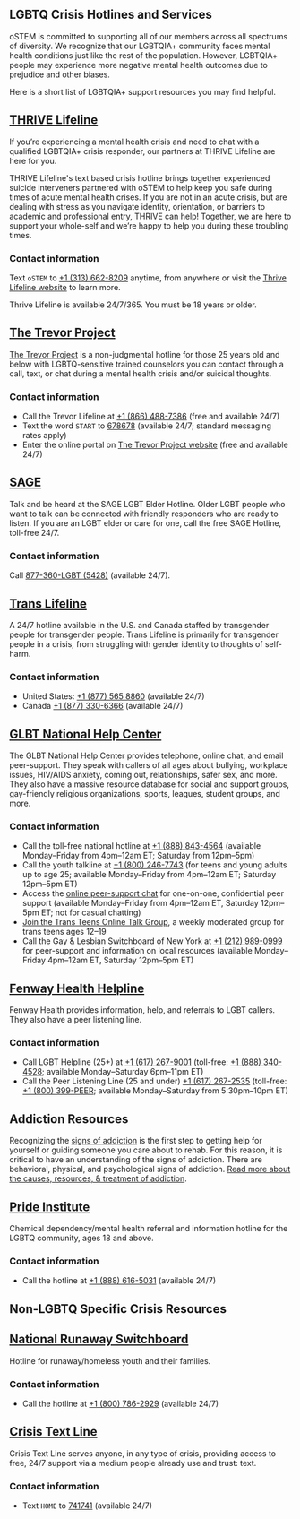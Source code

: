 
<Nav />

# LGBTQ Crisis Hotlines and Services

oSTEM is committed to supporting all of our members across all spectrums of
diversity. We recognize that our LGBTQIA+ community faces mental health
conditions just like the rest of the population. However, LGBTQIA+ people may
experience more negative mental health outcomes due to prejudice and other
biases.

Here is a short list of LGBTQIA+ support resources you may find helpful.

## [THRIVE Lifeline](https://thrive.org/)

If you’re experiencing a mental health crisis and need to chat with a qualified
LGBTQIA+ crisis responder, our partners at THRIVE Lifeline are here for you.

THRIVE Lifeline's text based crisis hotline brings together experienced suicide
interveners partnered with oSTEM to help keep you safe during times of acute
mental health crises. If you are not in an acute crisis, but are dealing with
stress as you navigate identity, orientation, or barriers to academic and
professional entry, THRIVE can help! Together, we are here to support your
whole-self and we’re happy to help you during these troubling times.

### Contact information

Text `oSTEM` to [+1 (313) 662-8209](sms:13136628209) anytime, from anywhere or
visit the [Thrive Lifeline website](https://thrivelifeline.org/index.html) to
learn more.

Thrive Lifeline is available 24/7/365. You must be 18 years or older.

## [The Trevor Project](https://www.thetrevorproject.org/get-help-now/#tt)

[The Trevor Project](https://www.thetrevorproject.org/get-help-now/#tt) is a
non-judgmental hotline for those 25 years old and below with LGBTQ-sensitive
trained counselors you can contact through a call, text, or chat during a mental
health crisis and/or suicidal thoughts.

### Contact information

- Call the Trevor Lifeline at [+1 (866) 488-7386](tel:18664887386) (free and
  available 24/7)
- Text the word `START` to [678678](tel:678678) (available 24/7; standard
  messaging rates apply)
- Enter the online portal on
  [The Trevor Project website](https://www.thetrevorproject.org/pages/get-help-now#tt)
  (free and available 24/7)

## [SAGE](https://www.sageusa.org/what-we-do/sage-national-lgbt-elder-hotline/)

Talk and be heard at the SAGE LGBT Elder Hotline. Older LGBT people who want to
talk can be connected with friendly responders who are ready to listen. If you
are an LGBT elder or care for one, call the free SAGE Hotline, toll-free 24/7.

### Contact information

Call [877-360-LGBT (5428)](tel:18773605428) (available 24/7).

## [Trans Lifeline](http://www.translifeline.org/)

A 24/7 hotline available in the U.S. and Canada staffed by transgender people
for transgender people. Trans Lifeline is primarily for transgender people in a
crisis, from struggling with gender identity to thoughts of self-harm.

### Contact information

- United States: [+1 (877) 565 8860](tel:18775658860) (available 24/7)
- Canada [+1 (877) 330-6366](tel:18773306366) (available 24/7)

## [GLBT National Help Center](http://glbtnationalhelpcenter.org/)

The GLBT National Help Center provides telephone, online chat, and email
peer-support. They speak with callers of all ages about bullying, workplace
issues, HIV/AIDS anxiety, coming out, relationships, safer sex, and more. They
also have a massive resource database for social and support groups,
gay-friendly religious organizations, sports, leagues, student groups, and more.

### Contact information

- Call the toll-free national hotline at [+1 (888) 843-4564](tel:18888434564)
  (available Monday&ndash;Friday from 4pm&ndash;12am ET; Saturday from
  12pm&ndash;5pm)
- Call the youth talkline at [+1 (800) 246-7743](tel:18002467743) (for teens and
  young adults up to age 25; available Monday&ndash;Friday from 4pm&ndash;12am
  ET; Saturday 12pm&ndash;5pm ET)
- Access the
  [online peer-support chat](https://volunteerlogin.org/chat/index.php) for
  one-on-one, confidential peer support (available Monday&ndash;Friday from
  4pm&ndash;12am ET, Saturday 12pm&ndash;5pm ET; not for casual chatting)
- [Join the Trans Teens Online Talk Group](http://www.glbthotline.org/transteens.html),
  a weekly moderated group for trans teens ages 12&ndash;19
- Call the Gay & Lesbian Switchboard of New York at
  [+1 (212) 989-0999](tel:12129890999) for peer-support and information on local
  resources (available Monday&ndash;Friday 4pm&ndash;12am ET, Saturday
  12pm&ndash;5pm ET)

## [Fenway Health Helpline](http://fenwayhealth.org/care/wellness-resources/help-lines/)

Fenway Health provides information, help, and referrals to LGBT callers. They
also have a peer listening line.

### Contact information

- Call LGBT Helpline (25+) at [+1 (617) 267-9001](tel:16172679001) (toll-free:
  [+1 (888) 340-4528](tel:18883404528); available Monday&ndash;Saturday
  6pm&ndash;11pm ET)
- Call the Peer Listening Line (25 and under)
  [+1 (617) 267-2535](tel:16172672535) (toll-free:
  [+1 (800) 399-PEER](tel:1800399PEER); available Monday&ndash;Saturday from
  5:30pm&ndash;10pm ET)

# Addiction Resources

Recognizing the
[signs of addiction](https://www.advancedrecoverysystems.com/process-addiction/signs-of-addiction/)
is the first step to getting help for yourself or guiding someone you care about
to rehab. For this reason, it is critical to have an understanding of the signs
of addiction. There are behavioral, physical, and psychological signs of
addiction.
[Read more about the causes, resources, & treatment of addiction](https://www.drugrehab.com/guides/lgbtq/).

## [Pride Institute](https://pride-institute.com/about-us/)

Chemical dependency/mental health referral and information hotline for the LGBTQ
community, ages 18 and above.

### Contact information

- Call the hotline at [+1 (888) 616-5031](tel:1886165031) (available 24/7)

# Non-LGBTQ Specific Crisis Resources

## [National Runaway Switchboard](https://www.1800runaway.org/)

Hotline for runaway/homeless youth and their families.

### Contact information

- Call the hotline at [+1 (800) 786-2929](tel:18007862929) (available 24/7)

## [Crisis Text Line](https://www.crisistextline.org/text-us/)

Crisis Text Line serves anyone, in any type of crisis, providing access to free,
24/7 support via a medium people already use and trust: text.

### Contact information

- Text `HOME` to [741741](tel:741741) (available 24/7)
